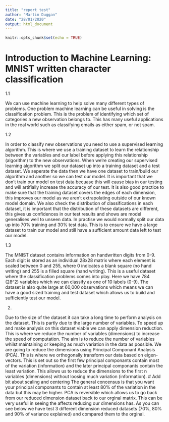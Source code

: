 ```yaml
---
title: "report test"
author: "Martin Duggan"
date: "28/01/2020"
output: html_document
---
```


```r
knitr::opts_chunk$set(echo = TRUE)
```


# Introduction to Machine Learning: MNIST written character classification
1.1 

We can use machine learning to help solve many different types of problems. One problem machine learning can be useful in solving is the classification problem. This is the problem of identifying which set of categories a new observation belongs to. This has many useful applications in the real world such as classifying emails as either spam, or not spam. 



1.2 

In order to classify new observations you need to use a supervised learning algorithm. This is where we use a training dataset to learn the relationship between the variables and our label before applying this relationship (algorithm) to the new observations. When we're creating our supervised learning algorithm we split our dataset up into a training dataset and a test dataset. We seperate the data then we have one dataset to train/build our algorithm and another so we can test our model. It is important that we don't train our model on test data becuase this will cause bias in our testing and will artifially increase the accuracy of our test. It is also good practice to make sure that the training dataset covers the edges of each dimension, this improves our model as we aren't extrapolating outside of our known model domain. We also check the distribution of classifications in each dataset, it is important that the distribution of these datasets are different, this gives us confidences in our test results and shows are model generalises well to unseen data. In practise we would normally split our data up into 70% training and 30% test data. This is to ensure we have a large dataset to train our model and still have a sufficient amount data left to test our model. 

1.3 

The MNIST dataset contains information on handwritten digits from 0-9. Each digit is stored as an individual 28x28 matrix where each element is scaled between 0 and 255, where 0 indicates a blank square (no hand writing) and 255 is a filled square (hand writing). This is a useful dataset where the classification problems comes into play. Here we have 784 (28^2) variables which we can classify as one of 10 labels (0-9). The dataset is also quite large at 60,000 observations which means we can have a good sized training and test dataset which allows us to build and sufficiently test our model.

2.

Due to the size of the dataset it can take a long time to perform analysis on the dataset. This is partly due to the large number of variables. To speed up and make analysis on this dataset viable we can apply dimension reduction. This is where we reduce the number of variables (dimensions) to increase the speed of computation. The aim is to reduce the number of variables whilst maintaining or keeping as much variation in the data as possible. We are going to reduce the dimensions using Principal Componant Analysis (PCA). This is where we orthogonally transform our data based on eigen-vectors. This is set out so the first few principal componants contain most of the variation (information) and the later principal componants contain the least variation. This allows us to reduce the dimensions to the first n variables (dimensions) without loosing much variation (information). # Add bit about scaling and centering
The general concensus is that you want your principal componants to contain at least 80% of the variation in the data but this may be higher. PCA is reversible which allows us to go back from our reduced dimension dataset back to our orginal matrix. This can be very useful in seeing the affects reducing our dimensions has. As you can see below we have test 3 different dimension reduced datasets (70%, 80% and 90% of variance explained) and compared them to the orginal.

